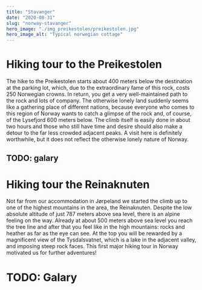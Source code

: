 ```yaml
---
title: "Stavanger"
date: "2020-08-31"
slug: "norway-stavanger"
hero_image: "./img_preikestolen/preikestolen.jpg"
hero_image_alt: "Typical norwegian cottage"
---
```

# Hiking tour to the Preikestolen

The hike to the Preikestolen starts about 400 meters below the destination at the parking lot, which, due to the extraordinary fame of this rock, costs 250 Norwegian crowns. In return, you get a very well-maintained path to the rock and lots of company. The otherwise lonely land suddenly seems like a gathering place of different nations, because everyone who comes to this region of Norway wants to catch a glimpse of the rock and, of course, of the Lysefjord 600 meters below. The climb itself is easily done in about two hours and those who still have time and desire should also make a detour to the far less crowded adjacent peaks. A visit here is definitely worthwhile, but it does not reflect the otherwise lonely nature of Norway.

## TODO: galary

# Hiking tour the Reinaknuten

Not far from our accommodation in Jørpeland we started the climb up to one of the highest mountains in the area, the Reinaknuten. Despite the low absolute altitude of just 787 meters above sea level, there is an alpine feeling on the way. Already at about 500 meters above sea level you reach the tree line and after that you feel like in the high mountains: rocks and heather as far as the eye can see. At the top you will be rewarded by a magnificent view of the Tysdalsvatnet, which is a lake in the adjacent valley, and imposing steep rock faces. This first major hiking tour in Norway motivated us for further adventures!

# TODO: Galary